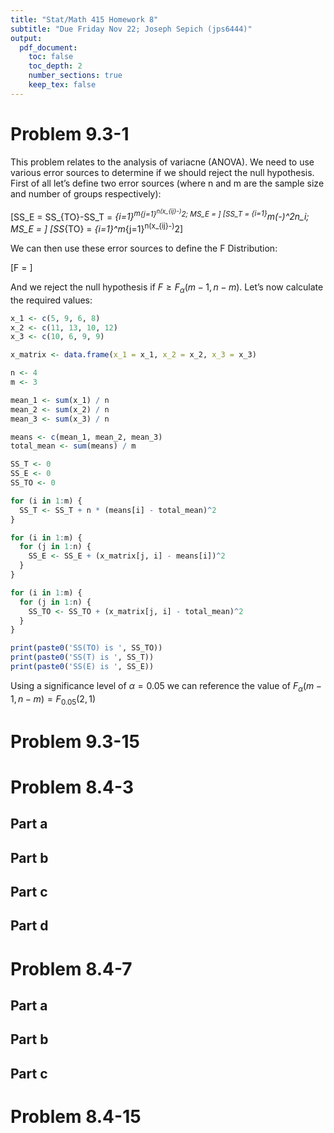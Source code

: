 ```yaml
---
title: "Stat/Math 415 Homework 8"
subtitle: "Due Friday Nov 22; Joseph Sepich (jps6444)"
output:
  pdf_document:
    toc: false
    toc_depth: 2
    number_sections: true
    keep_tex: false
---
```


# Problem 9.3-1

This problem relates to the analysis of variacne (ANOVA). We need to use various error sources to determine if we should reject the null hypothesis. First of all let's define two error sources (where n and m are the sample size and number of groups respectively):

\[SS_E = SS_{TO}-SS_T = \Sigma_{i=1}^m\Sigma_{j=1}^n(x_{ij}-\overline{x_{..}})^2; MS_E = \frac{SS_E}{n - m}\]
\[SS_T = \Sigma_{i=1}^m(\overline{x_{i.}}-\overline{x_{..}})^2n_i; MS_E = \frac{SS_T}{n-m}\]
\[SS_{TO} = \Sigma_{i=1}^m\Sigma_{j=1}^n(x_{ij}-\overline{x_{i.}})^2\]

We can then use these error sources to define the F Distribution:

\[F = \frac{MS_T}{MS_E}\]

And we reject the null hypothesis if $F \geq F_{\alpha}(m-1, n-m)$. Let's now calculate the required values:


```r
x_1 <- c(5, 9, 6, 8)
x_2 <- c(11, 13, 10, 12)
x_3 <- c(10, 6, 9, 9)

x_matrix <- data.frame(x_1 = x_1, x_2 = x_2, x_3 = x_3)

n <- 4
m <- 3

mean_1 <- sum(x_1) / n
mean_2 <- sum(x_2) / n
mean_3 <- sum(x_3) / n

means <- c(mean_1, mean_2, mean_3)
total_mean <- sum(means) / m

SS_T <- 0
SS_E <- 0
SS_TO <- 0

for (i in 1:m) {
  SS_T <- SS_T + n * (means[i] - total_mean)^2
}

for (i in 1:m) {
  for (j in 1:n) {
    SS_E <- SS_E + (x_matrix[j, i] - means[i])^2
  }
}

for (i in 1:m) {
  for (j in 1:n) {
    SS_TO <- SS_TO + (x_matrix[j, i] - total_mean)^2
  }
}

print(paste0('SS(TO) is ', SS_TO))
print(paste0('SS(T) is ', SS_T))
print(paste0('SS(E) is ', SS_E))
```

Using a significance level of $\alpha = 0.05$ we can reference the value of $F_{\alpha}(m-1, n-m) = F_{0.05}(2, 1)$


# Problem 9.3-15


# Problem 8.4-3

## Part a

## Part b

## Part c

## Part d


# Problem 8.4-7

## Part a

## Part b

## Part c


# Problem 8.4-15





















